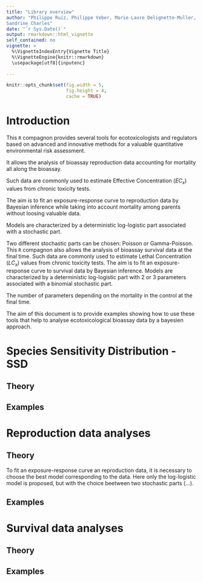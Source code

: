 ```yaml
---
title: "Library overview"
author: "Philippe Ruiz, Philippe Veber, Marie-Laure Delignette-Muller,
Sandrine Charles"
date: "`r Sys.Date()`"
output: rmarkdown::html_vignette
self_contained: no
vignette: >
  %\VignetteIndexEntry{Vignette Title}
  %\VignetteEngine{knitr::rmarkdown}
  \usepackage[utf8]{inputenc}
  
---
```


```r

knitr::opts_chunk$set(fig.width = 5, 
                      fig.height = 4, 
                      cache = TRUE)

```

# Introduction

This `R` compagnon provides several tools for ecotoxicologists and regulators based on advanced and innovative methods for a valuable quantitative environmental risk assessment.

It allows the analysis of bioassay reproduction data accounting for mortality
all along the bioassay.

Such data are commonly used to estimate Effective Concentration ($EC_{x}$) values from chronic toxicity tests.

The aim is to fit an exposure-response curve to reproduction data by Bayesian
inference while taking into account mortality among parents without loosing
valuable data.

Models are characterized by a deterministic log-logistic part associated with a stochastic part.

Two different stochastic parts can be chosen: Poisson or Gamma-Poisson.
This `R` compagnon also allows the analysis of bioassay survival data at the final time. Such data are commonly used to estimate Lethal Concentration ($LC_{x}$) values from chronic toxicity tests. The aim is to fit an exposure-response curve to survival data by Bayesian inference.
Models are characterized by a deterministic log-logistic  part with 2 or 3 parameters associated with a binomial stochastic part.

The number of parameters depending on the mortality in the control at the final time.

The aim of this document is to provide examples showing how to use these tools that help to analyse ecotoxicological bioassay data by a bayesien approach.

# Species Sensitivity Distribution - SSD

## Theory

## Examples

# Reproduction data analyses

## Theory

To fit an exposure-response curve an reproduction data, it is necessary to
choose the best model corresponding to the data. Here only the log-logistic
model is proposed, but with the choice beetween two stochastic parts (...).
 
## Examples
  
# Survival data analyses

## Theory

## Examples

